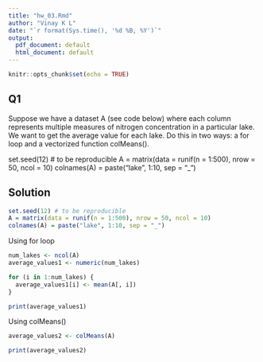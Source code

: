```yaml
---
title: "hw_03.Rmd"
author: "Vinay K L"
date: "`r format(Sys.time(), '%d %B, %Y')`"
output:
  pdf_document: default
  html_document: default
---
```


```r
knitr::opts_chunk$set(echo = TRUE)
```

## Q1

Suppose we have a dataset A (see code below) where each column represents multiple measures of nitrogen concentration in a particular lake. We want to get the average value for each lake. Do this in two ways: a for loop and a vectorized function colMeans().

set.seed(12) # to be reproducible
A = matrix(data = runif(n = 1:500), nrow = 50, ncol = 10)
colnames(A) = paste("lake", 1:10, sep = "_")

## Solution

```r
set.seed(12) # to be reproducible
A = matrix(data = runif(n = 1:500), nrow = 50, ncol = 10)
colnames(A) = paste("lake", 1:10, sep = "_")
```

Using for loop

```r
num_lakes <- ncol(A)
average_values1 <- numeric(num_lakes)

for (i in 1:num_lakes) {
  average_values1[i] <- mean(A[, i])
}

print(average_values1)
```

Using colMeans()

```r
average_values2 <- colMeans(A)

print(average_values2)
```


